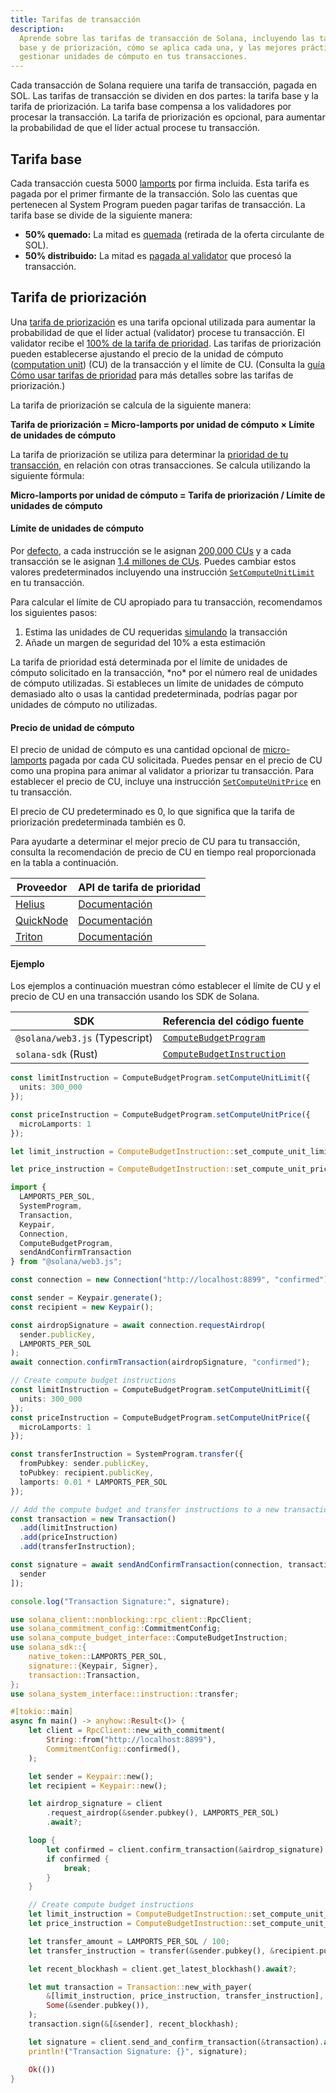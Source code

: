 ```yaml
---
title: Tarifas de transacción
description:
  Aprende sobre las tarifas de transacción de Solana, incluyendo las tarifas
  base y de priorización, cómo se aplica cada una, y las mejores prácticas para
  gestionar unidades de cómputo en tus transacciones.
---
```


Cada transacción de Solana requiere una tarifa de transacción, pagada en SOL.
Las tarifas de transacción se dividen en dos partes: la tarifa base y la tarifa
de priorización. La tarifa base compensa a los validadores por procesar la
transacción. La tarifa de priorización es opcional, para aumentar la
probabilidad de que el líder actual procese tu transacción.

## Tarifa base

Cada transacción cuesta 5000 [lamports](/docs/references/terminology#lamport)
por firma incluida. Esta tarifa es pagada por el primer firmante de la
transacción. Solo las cuentas que pertenecen al System Program pueden pagar
tarifas de transacción. La tarifa base se divide de la siguiente manera:

- **50% quemado:** La mitad es
  [quemada](https://github.com/anza-xyz/agave/blob/v2.1.13/sdk/fee-calculator/src/lib.rs#L70)
  (retirada de la oferta circulante de SOL).
- **50% distribuido:** La mitad es
  [pagada al validator](https://github.com/anza-xyz/agave/blob/e621336acad4f5d6e5b860eaa1b074b01c99253c/runtime/src/bank/fee_distribution.rs#L58-L62)
  que procesó la transacción.

## Tarifa de priorización

Una
[tarifa de priorización](https://github.com/anza-xyz/agave/blob/v2.2.14/compute-budget/src/compute_budget_limits.rs#L47-L48)
es una tarifa opcional utilizada para aumentar la probabilidad de que el líder
actual (validator) procese tu transacción. El validator recibe el
[100% de la tarifa de prioridad](https://github.com/solana-foundation/solana-improvement-documents/blob/main/proposals/0096-reward-collected-priority-fee-in-entirety.md).
Las tarifas de priorización pueden establecerse ajustando el precio de la unidad
de cómputo ([computation unit](/docs/references/terminology#compute-units)) (CU)
de la transacción y el límite de CU. (Consulta la
[guía Cómo usar tarifas de prioridad](/developers/guides/advanced/how-to-use-priority-fees)
para más detalles sobre las tarifas de priorización.)

La tarifa de priorización se calcula de la siguiente manera:

**Tarifa de priorización = Micro-lamports por unidad de cómputo × Límite de
unidades de cómputo**

La tarifa de priorización se utiliza para determinar la
[prioridad de tu transacción](https://github.com/anza-xyz/agave/blob/v2.2.14/core/src/banking_stage/transaction_scheduler/receive_and_buffer.rs#L646),
en relación con otras transacciones. Se calcula utilizando la siguiente fórmula:

**Micro-lamports por unidad de cómputo = Tarifa de priorización / Límite de
unidades de cómputo**

#### Límite de unidades de cómputo

Por
[defecto](https://github.com/anza-xyz/agave/blob/v2.1.13/compute-budget/src/compute_budget.rs#L149-L197),
a cada instrucción se le asignan
[200,000 CUs](https://github.com/anza-xyz/agave/blob/v2.1.13/compute-budget/src/compute_budget_limits.rs#L10)
y a cada transacción se le asignan
[1.4 millones de CUs](https://github.com/anza-xyz/agave/blob/v2.1.13/compute-budget/src/compute_budget_limits.rs#L14).
Puedes cambiar estos valores predeterminados incluyendo una instrucción
[`SetComputeUnitLimit`](https://github.com/anza-xyz/agave/blob/v2.1.13/sdk/src/compute_budget.rs#L42-L44)
en tu transacción.

Para calcular el límite de CU apropiado para tu transacción, recomendamos los
siguientes pasos:

1. Estima las unidades de CU requeridas
   [simulando](/developers/guides/advanced/how-to-request-optimal-compute) la
   transacción
2. Añade un margen de seguridad del 10% a esta estimación

<Callout type="warn">
  La tarifa de prioridad está determinada por el límite de unidades de cómputo
  solicitado en la transacción, *no* por el número real de unidades de cómputo
  utilizadas. Si estableces un límite de unidades de cómputo demasiado alto o
  usas la cantidad predeterminada, podrías pagar por unidades de cómputo no
  utilizadas.
</Callout>

#### Precio de unidad de cómputo

El precio de unidad de cómputo es una cantidad opcional de
[micro-lamports](/docs/references/terminology#micro-lamports) pagada por cada CU
solicitada. Puedes pensar en el precio de CU como una propina para animar al
validator a priorizar tu transacción. Para establecer el precio de CU, incluye
una instrucción
[`SetComputeUnitPrice`](https://github.com/anza-xyz/agave/blob/v2.1.13/sdk/src/compute_budget.rs#L48-L50)
en tu transacción.

<Callout>
  El precio de CU predeterminado es 0, lo que significa que la tarifa de
  priorización predeterminada también es 0.
</Callout>

Para ayudarte a determinar el mejor precio de CU para tu transacción, consulta
la recomendación de precio de CU en tiempo real proporcionada en la tabla a
continuación.

| Proveedor                               | API de tarifa de prioridad                                                        |
| --------------------------------------- | --------------------------------------------------------------------------------- |
| [Helius](https://www.helius.dev/)       | [Documentación](https://docs.helius.dev/solana-apis/priority-fee-api)             |
| [QuickNode](https://www.quicknode.com/) | [Documentación](https://marketplace.quicknode.com/add-on/solana-priority-fee)     |
| [Triton](https://triton.one/)           | [Documentación](https://docs.triton.one/chains/solana/improved-priority-fees-api) |

#### Ejemplo

Los ejemplos a continuación muestran cómo establecer el límite de CU y el precio
de CU en una transacción usando los SDK de Solana.

| SDK                            | Referencia del código fuente                                                                                                   |
| ------------------------------ | ------------------------------------------------------------------------------------------------------------------------------ |
| `@solana/web3.js` (Typescript) | [`ComputeBudgetProgram`](https://github.com/solana-foundation/solana-web3.js/blob/v1.98.0/src/programs/compute-budget.ts#L218) |
| `solana-sdk` (Rust)            | [`ComputeBudgetInstruction`](https://github.com/anza-xyz/agave/blob/v2.1.13/sdk/src/compute_budget.rs#L17-L31)                 |

<CodeTabs storage="compute-budget">

```ts !! title="Typescript"
const limitInstruction = ComputeBudgetProgram.setComputeUnitLimit({
  units: 300_000
});

const priceInstruction = ComputeBudgetProgram.setComputeUnitPrice({
  microLamports: 1
});
```

```rust !! title="Rust"
let limit_instruction = ComputeBudgetInstruction::set_compute_unit_limit(300_000);

let price_instruction = ComputeBudgetInstruction::set_compute_unit_price(1);
```

</CodeTabs>

<CodeTabs storage="compute-budget" flags="r">

```ts !! title="Typescript"
import {
  LAMPORTS_PER_SOL,
  SystemProgram,
  Transaction,
  Keypair,
  Connection,
  ComputeBudgetProgram,
  sendAndConfirmTransaction
} from "@solana/web3.js";

const connection = new Connection("http://localhost:8899", "confirmed");

const sender = Keypair.generate();
const recipient = new Keypair();

const airdropSignature = await connection.requestAirdrop(
  sender.publicKey,
  LAMPORTS_PER_SOL
);
await connection.confirmTransaction(airdropSignature, "confirmed");

// Create compute budget instructions
const limitInstruction = ComputeBudgetProgram.setComputeUnitLimit({
  units: 300_000
});
const priceInstruction = ComputeBudgetProgram.setComputeUnitPrice({
  microLamports: 1
});

const transferInstruction = SystemProgram.transfer({
  fromPubkey: sender.publicKey,
  toPubkey: recipient.publicKey,
  lamports: 0.01 * LAMPORTS_PER_SOL
});

// Add the compute budget and transfer instructions to a new transaction
const transaction = new Transaction()
  .add(limitInstruction)
  .add(priceInstruction)
  .add(transferInstruction);

const signature = await sendAndConfirmTransaction(connection, transaction, [
  sender
]);

console.log("Transaction Signature:", signature);
```

```rust !! title="Rust"
use solana_client::nonblocking::rpc_client::RpcClient;
use solana_commitment_config::CommitmentConfig;
use solana_compute_budget_interface::ComputeBudgetInstruction;
use solana_sdk::{
    native_token::LAMPORTS_PER_SOL,
    signature::{Keypair, Signer},
    transaction::Transaction,
};
use solana_system_interface::instruction::transfer;

#[tokio::main]
async fn main() -> anyhow::Result<()> {
    let client = RpcClient::new_with_commitment(
        String::from("http://localhost:8899"),
        CommitmentConfig::confirmed(),
    );

    let sender = Keypair::new();
    let recipient = Keypair::new();

    let airdrop_signature = client
        .request_airdrop(&sender.pubkey(), LAMPORTS_PER_SOL)
        .await?;

    loop {
        let confirmed = client.confirm_transaction(&airdrop_signature).await?;
        if confirmed {
            break;
        }
    }

    // Create compute budget instructions
    let limit_instruction = ComputeBudgetInstruction::set_compute_unit_limit(300_000);
    let price_instruction = ComputeBudgetInstruction::set_compute_unit_price(1);

    let transfer_amount = LAMPORTS_PER_SOL / 100;
    let transfer_instruction = transfer(&sender.pubkey(), &recipient.pubkey(), transfer_amount);

    let recent_blockhash = client.get_latest_blockhash().await?;

    let mut transaction = Transaction::new_with_payer(
        &[limit_instruction, price_instruction, transfer_instruction],
        Some(&sender.pubkey()),
    );
    transaction.sign(&[&sender], recent_blockhash);

    let signature = client.send_and_confirm_transaction(&transaction).await?;
    println!("Transaction Signature: {}", signature);

    Ok(())
}
```

</CodeTabs>
